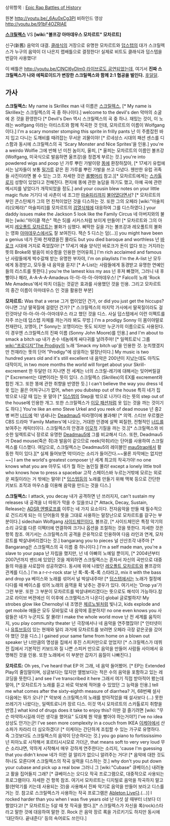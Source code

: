 상위항목 : [[Epic Rap Battles of History]]

{{{#!html
<iframe width="560" height="315" src="http://www.youtube.com/embed/_6Au0xCg3PI" frameborder="0" allowfullscreen></iframe>
}}}
원본 http://youtu.be/_6Au0xCg3PI
비하인드 영상 http://youtu.be/91bF4OZRlAE

'''[[스크릴렉스]]''' VS '''[wiki:"볼프강 아마데우스 모차르트" 모차르트]'''

신구(新舊) 음악의 대결. [[클래식]]의 거장으로 유명한 모차르트와 [[덥스텝]]의 대가 스크릴렉스가 누구의 음악이 더 나은지 랩배틀으로 결정한다! 실제로 비트도 클래식과 덥스텝을 번갈아 사용했다!

이 배틀은 [[http://youtu.be/ClNCl6yDIm0 라이브로도 공연되었는데]], 여기서 '''진짜 스크릴렉스가 나와 에픽로이드가 변장한 스크릴렉스와 함께 2:1 협공을 벌인다.''' [[후덜덜]].

== 가사 ==
'''스크릴렉스:'''
My name is Skrillex man
내 이름은 [[스크릴렉스]], [* My name is Skrillex는 스크릴렉스의 곡 중 하나이다.] 
welcome to the devil's den 
악마의 소굴에 온 것을 환영한다 [* Devil's Den 역시 스크릴렉스의 곡 중 하나. 재밌는 것이, 이 노래는 wolfgang 이라는 아티스트와 함께 작곡한 것 인데, 모차르트의 이름이 Wolfgang이다.]
I'm a scary monster stomping this sprite in frilly pants
난 이 주름잡힌 바지 입고 다니는 도깨비를 때려잡는 무서운 괴물이야! [* 르네상스 시대의 패션 센스를 디스함과 동시에 스크릴렉스의 곡 'Scary Monster and Nice Sprites'을 인용.]
you're a weirdo Wolfie 
그에 반해 넌 미친 놈이지, 울피, [* 울피는 모차르트의 이름인 볼프강(Wolfgang, 미국식으로 발음하면 울프강)을 정겹게 부르는 것.]
you're into powdered wigs and poop
넌 가루 뿌린 가발이랑 [[똥]]에 환장하잖아, [* 17세기 유럽에서는 남자들이 보통 [[밀가루]] 같은 흰 가루를 뿌린 가발을 쓰고 다녔다. 웬만한 유럽 귀족들 사진이라면 볼 수 있는 그것. 자세한 것은 [[롤빵머리]] 참고.][* 모차르트에게는 [[스카톨로지]] 성향이 있었다고 전해진다. 편지에 똥에 관한 농담을 하기도 했고, 아예 곡에 관련 메시지를 넣었다가 개작되었을 정도.]
and your cousin blew notes on your little magic flute
거기다 네 사촌이 네 조그만 [[자지|마술피리]]까지 [[펠라치오|불어댔다]]면서? [* 모차르트의 부인 콘스탄체가 그의 먼 친척이었던 것을 디스하는 것. 또한 그의 오페라 [wiki:"마술피리(오페라)" 마술피리]를 모차르트의 [[검열삭제]]에 대응하여 그를 디스하였다.] 
your daddy issues make the Jackson 5 look like the Family Circus
네 아버지와의 불화는 [wiki:"마이클 잭슨" 잭슨 5]를 서커스처럼 보이게 만들어! [* 모차르트와 그의 아버지 [[레오폴트 모차르트]]는 불화가 심했다. 삐딱한 길을 가는 볼프강과 레오폴트의 불화는 영화 [[아마데우스]]에서도 잘 보여진다. 잭슨 5 디스는 덤(...)]
you might have been a genius 
네가 진짜 천재였을진 몰라도
but you died baroque and worthless
넌 [[바로크]] 시대에 거지로 죽었잖아! [* 17세기 예술 양식인 바로크가 돈이 없다 또는 거지라는 뜻의 Broke와 발음이 비슷함을 인용한 언어유희.]
I'm rich acclaimed and famous
난 사람들에게 박수갈채 받는 유명한 부자야, 
I'm on playlists I'm the A-list
난 모두에게 동경받고, 모두들 내 음악을 듣지! [* A-List는 사람들에게 동경받고 유명한 연예인들의 리스트를 뜻한다.]
you're the lamest kiss my ass 
넌 후져 빠졌어, 그러니 내 후빨이나 해라,
A-A-A-A-Amadeus
아-아-아-아-아마데우스! [* Falco의 노래 'Rock Me Amadeus'에서 마치 더듬는 것같은 효과를 사용했던 것을 인용. 그리고 모차르트의 중간 이름이 아마데우스 인 것을 활용한 부분]


'''모차르트:'''
Was that a verse 
그거 랩이었던 건가,
or did you just get the hiccups?
아니면 그냥 딸꾹질에 걸렸던 건가? [* 스크릴렉스의 마지막 가사에서 딸꾹질이라도 걸린것마냥 아-아-아-아-아마데우스 라고 했던 것을 디스. 사실 덥스텝에서 이런 이펙트를 자주 쓰는데 덥스텝 자체를 까는거라 봐도 무방.]
I'm a prodigy Sonny 
이 몸이야말로 천재란다, 꼬맹아, [* Sonny는 꼬맹이라는 뜻도 되지만 누군가의 이름으로도 사용된다. 이 경우엔 스크릴렉스의 진짜 이름 (Sonny John Moore)를 인용.]
and I'm about to smack a bitch up
내가 손수 네놈에게 싸다귀를 날려주마! [* 일렉트로닉 그룹 [[wiki:"프로디지"The Prodigy]]의 노래 'Smack my bitch up'을 인용한 것. 눈치챘겠지만 천재라는 뜻의 단어 "Prodigy"에 상응하는 말장난이다.]
My music is two hundred years old and it's still excellent
내 음악은 200년이 지났는데도 아직도 대작이지,
in two more months the world will forget about your Skrill-excrement
한 두달만 더 지나면 전 세계는 너의 스크릴-레기에 대해서는 잊어버릴걸 [* Excrement는 대변이라는 뜻이 있다. 스크릴렉스 (Skrillex)의 EX를 excrement와 합친 개그. 또한 똥에 관한 취향을 반영한 듯.]
I can't believe the way you dress 
네 옷 입는 꼴은 어처구니가 없어,
when you dubstep out of the house
특히 네가 집 밖으로 나갈 때 입는 옷 말야 [* [[덥스텝]]의 Step을 밖으로 나가다 라는 뜻의 step out of the house에 인용한 개그. 또한 스크릴렉스가 [[이모 패션]]처럼 옷 입는 것을 까는 것이기도 하다.]
You're like an emo Steve Urkel and you reek of dead mouse
넌 중2병 버전 [[너드]]에 억! 냄새나는 [[Deadmau5]] 따라쟁이에 불과해! [* 의역. 스티브 우르켈은 CBS 드라마 'Family Matters'에 나오는, 거대한 안경에 살짝 찌질한, 전형적인 [[너드]]를 보여주는 캐릭터이다. 스크릴렉스의 안경과 [[이모]]적 기질을 까는 것.][* 스크릴렉스와 비슷한 일렉트로닉 장르로 유명한 [[Deadmau5]]에 그를 비교해서 디스. 또한, Deadmau5가 Dead mouse(죽은 쥐)과 발음이 같으므로 reek(악취)라는 단어를 사용하여 스크릴렉스를 디스했다. 여담으로, 스크릴렉스는 Deadmau5의 레이블인 [[mau5trap]]에서 활동한 적이 있다.][* 실제 들어보면 억!이라는 소리가 들어간다.~~물론 자막에는 없지만~~]
I am the world's greatest composer
난 세계 최고의 작곡가야!
no one knows what you are
아무도 네가 뭘 하는 놈인질 몰라!
except a lonely little troll who knows how to press a spacebar
고작 스페이스바 누르는거밖에 모르는 외로운 찌질이라는 거 밖에는 말야! [* [[덥스텝]]등의 노래를 만들기 위해 맥북 등으로 간단한 키보드 조작과 마우스를 이용해 음악을 만드는 것을 디스.]


'''스크릴렉스:'''
I attack, you decay 
내가 공격하면 넌 쓰러지지,
can't sustain my releases
내 공격을 너 따위가 막을 수 있을쏘냐 [* Attack, Decay, Sustain, Release는 [[ADSR 엔벨로프]]를 이루는 네 가지 요소이다. 전자음악을 만들 때 필수적으로 건드리게 되는 이 단어들의 뜻을 그대로 사용하는 말장난으로 모차르트를 갈구는 부분이다.]
sidechain Wolfgang 
[[사이드체인]]이다, 볼프강, [* 사이드체인은 특정 악기의 소리 규모를 다른 이펙터에 연결하여 크기나 옵션을 조절하는 것을 뜻한다. 자세한 것은 항목 참조. 여기서는 스크릴렉스의 공격을 은유적으로 인용하여 다음 라인과 연계, 모차르트를 박살내버리겠다는 것.] 
bangarang you to pieces
널 산산조각 내주마 [* Bangarang은 스크릴렉스의 곡 이름 중 하나이다.]
I'm a self made man, you're a slave to your papa
난 자립을 했지만, 넌 네 아빠의 노예일 뿐이지, [* 2004년부터 2007년까지 밴드에 있었던 것을 제외하면 스크릴렉스는 혼자서 자신의 곡만으로 대중들의 마음을 사로잡아 성공하였다. 동시에 위에 나왔던 [[레오폴트 모차르트]]와 볼프강의 관계를 디스.]
I'm a r-r-r-rock star
난 록-록-록-록 스타라고,
mix it with the bass and drop ya
베이스와 노래를 섞어서 널 박살내주마! [* [[덥스텝]]에서는 노래가 절정에 다다를 때 베이스를 섞어 노래의 음역을 확 낮추는 경우가 있다. 여기서는 'Drop ya'가 그런 부분. 또한 그 부분이 모차르트를 박살내버리겠다는 뜻으로도 해석이 가능하다.참고로 라이브 버젼에선 이 이후에 스크렐릭스가 나온다]
global
글로벌하지!
My strobes glow like Chernobyl
내 조명은 [[체르노빌]]처럼 빛나고,
kids explode and get mobile
애들은 모두 모바일로 내 음악에 흥분하지!
no one even knows you
사람들은 네가 누군지도 잘 몰라!
I make the whole world move
난 전 세계를 움직이지,
you play community theater
넌 극장에서나 네 음악을 연주했잖아! [* 인터넷이나 [[유튜브]]등이 있는 현재와 달리 과거에 모차르트를 보려면 오페라 극장 같은곳을 갔어야 했던 것을 디스.]
I gained your same fame from home on a blown out speaker 
난 너만큼의 명성을 집에서 후진 스피커만으로 얻었지! [* 스크릴렉스가 데뷔 전 집에서 기본적인 키보드와 질 나쁜 스피커 만으로 음악을 만들어 사람들 사이에서 유명해진 것을 인용. 또한 노래에서 이 부분만 갑자기 음질이 나빠진다.]


'''모차르트:'''
Oh yes, I've heard that EP 
어 그래, 네 음악 들어봤어. [* EP는 Extended Play의 줄임말이며, 싱글보다는 많지만 앨범보다는 적은 수의 음악을 포함하고 있는 레코딩을 뜻한다.]
and see I've transcribed it here
그래서 여기 직접 받아적어 봤는데 말야, [* 모차르트가 노래를 듣고 바로 악보에 적어쓸 수 있었던 그 능력을 인용.]
tell me what comes after the sixty-eighth measure of diarrhea?
거, 68번째 설사 다음에는 뭐가 오나? [* 악보에 스크릴렉스의 노래를 받아적었을 때 설사보다 (...) 못한 쓰레기가 나왔다는, 일렉트로니카 장르 디스. 이것 역시 모차르트의 스카톨로지 취향을 반영.]
what kind of drugs does it take to enjoy this? 
이딴 걸 즐기려면 [wiki: "무슨 마약하시길래 이런 생각을 했어요" 도대체 뭔 약을 빨아야 하는거야?]
I've no idea
상상도 안가는군!
I've seen more complexity in a couch from IKEA
[[이케아]]에서 산 소파가 차라리 더 심오하겠다! [* 이케아는 간단하게 조립할 수 있는 가구로 유명하다. 즉 그것보다도 스크릴렉스의 음악이 단순하다는 것.]
you go piano to fortississimo
넌 피아노로 시작해서 포르티시시모로 가더군,
that means soft to very very loud
무슨 소리냐면, 약하게 시작해서 매우 강하게 연주한다는 소리지,
'cause I'm guessing that you didn't know
네가 이런 걸 알리가 없으니 알려주는 거다! [* 음악에 대한 것도 하나도 모른다며 스크릴렉스의 작곡 실력을 디스하는 것.]
why don't you put down your cubase and pick up a real bow
그러니 그 [wiki:"Cubase" 큐베이스] 내려놓고 활을 집어들지 그래? [* 큐베이스는 오디오 작곡 프로그램으로, 대중적으로 사용되는 프로그램이다. 자세한 건 항목 참조. 여기서 모차르트는 디지털로 음악을 작곡하지 말고 활(현악기를 키는데 사용되는 것)을 사용해서 진짜 악기로 음악을 만들어 보라고 디스를 거는 것. 참고로 스크릴렉스가 사용하는 작곡 프로그램은 [[Ableton Live]]다.(...)] 
I rocked harder than you when I was five years old
난 다섯 살 때부터 너보다 더 쩔었다고! [* 모차르트는 5살 때 첫 작곡을 했다.][* 스크릴렉스가 자신을 록(rock)스타라고 말한 것에 대응하여 말한 것. Rock 은 음악 장르 록을 가르키기도 하지만 동시에 '대단하다. 끝내준다' 등의 속어로도 쓰인다.]
